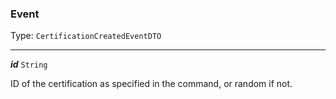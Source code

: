 


### Event

Type: `CertificationCreatedEventDTO`

---

***id*** `String`

ID of the certification as specified in the command, or random if not.


